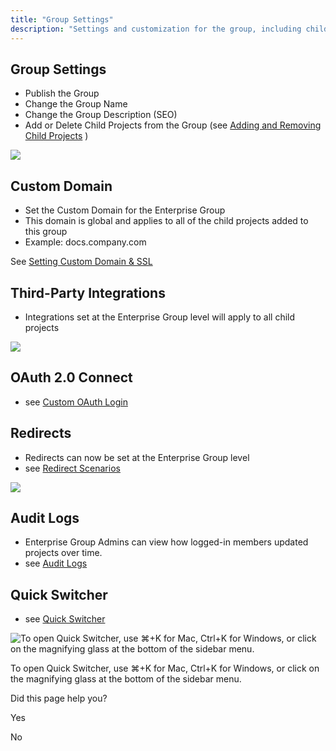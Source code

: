 ```yaml
---
title: "Group Settings"
description: "Settings and customization for the group, including child projects and custom domain"
---
```

## Group Settings

*   Publish the Group
*   Change the Group Name
*   Change the Group Description (SEO)
*   Add or Delete Child Projects from the Group (see [Adding and Removing Child Projects](/ent/docs/adding-and-removing-enterprise-projects)
    )

![](images/files_readme_io/_fb52d6d_ENT_GROUP.png)

## Custom Domain

*   Set the Custom Domain for the Enterprise Group
*   This domain is global and applies to all of the child projects added to this group
*   Example: docs.company.com

See [Setting Custom Domain & SSL](/ent/docs/custom-domain-settings)

## Third-Party Integrations

*   Integrations set at the Enterprise Group level will apply to all child projects

![](images/files_readme_io/_a660b40_Screenshot_2023_02_23_at_7.15.18_PM.png)

## OAuth 2.0 Connect

*   see [Custom OAuth Login](/ent/docs/getting-started-with-custom-authentication)
    

## Redirects

*   Redirects can now be set at the Enterprise Group level
*   see [Redirect Scenarios](https://docs.readme.com/main/docs/redirect-scenarios)
    

![](images/files_readme_io/_6100370_Screenshot_2023_02_23_at_7.16.01_PM.png)

## Audit Logs

*   Enterprise Group Admins can view how logged-in members updated projects over time.
*   see [Audit Logs](/ent/docs/audit-logs)
    

## Quick Switcher

*   see [Quick Switcher](https://docs.readme.com/main/docs/quick-switcher)
    

![To open Quick Switcher, use ⌘+K for Mac, Ctrl+K for Windows, or click on the magnifying glass at the bottom of the sidebar menu.](images/files_readme_io/_f80baa8_search_in_ent_group.png)

To open Quick Switcher, use ⌘+K for Mac, Ctrl+K for Windows, or click on the magnifying glass at the bottom of the sidebar menu.

Did this page help you?

Yes

No